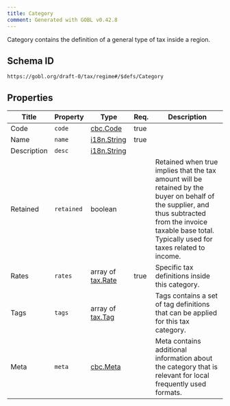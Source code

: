 ```yaml
---
title: Category
comment: Generated with GOBL v0.42.8
---
```


Category contains the definition of a general type of tax inside a region.

## Schema ID

`https://gobl.org/draft-0/tax/regime#/$defs/Category`

## Properties

| Title       | Property   | Type                                   | Req. | Description                                                                                                                                                                                                  |
|-------------|------------|----------------------------------------|------|--------------------------------------------------------------------------------------------------------------------------------------------------------------------------------------------------------------|
| Code        | `code`     | [cbc.Code](/draft-0/cbc/code)          | true |                                                                                                                                                                                                              |
| Name        | `name`     | [i18n.String](/draft-0/i18n/string)    | true |                                                                                                                                                                                                              |
| Description | `desc`     | [i18n.String](/draft-0/i18n/string)    |      |                                                                                                                                                                                                              |
| Retained    | `retained` | boolean                                |      | Retained when true implies that the tax amount will be retained by the buyer on behalf of the supplier, and thus subtracted from the invoice taxable base total. Typically used for taxes related to income. |
| Rates       | `rates`    | array of [tax.Rate](/draft-0/tax/rate) | true | Specific tax definitions inside this category.                                                                                                                                                               |
| Tags        | `tags`     | array of [tax.Tag](/draft-0/tax/tag)   |      | Tags contains a set of tag definitions that can be applied for this tax category.                                                                                                                            |
| Meta        | `meta`     | [cbc.Meta](/draft-0/cbc/meta)          |      | Meta contains additional information about the category that is relevant for local frequently used formats.                                                                                                  |

